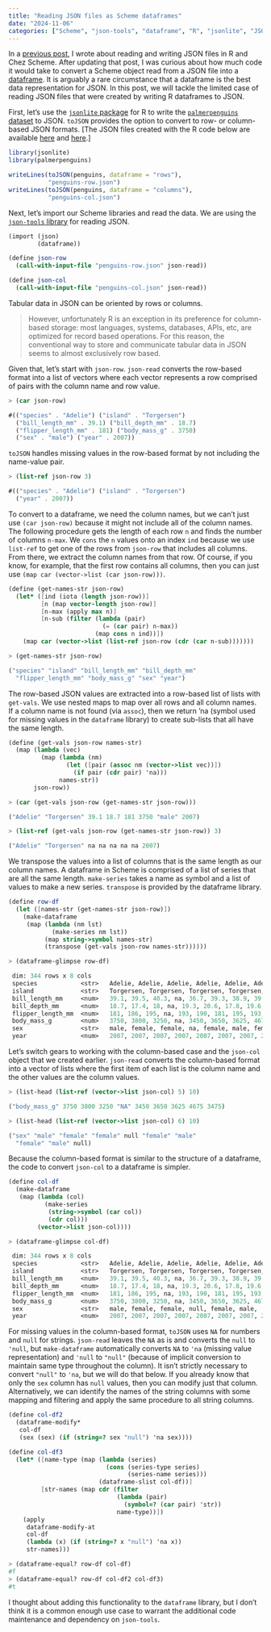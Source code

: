```yaml
---
title: "Reading JSON files as Scheme dataframes"
date: "2024-11-06"
categories: ["Scheme", "json-tools", "dataframe", "R", "jsonlite", "JSON"]
---
```


In a [previous post](/posts/reading-and-writing-json-files-in-r-and-chez-scheme/), I wrote about reading and writing JSON files in R and Chez Scheme. After updating that post, I was curious about how much code it would take to convert a Scheme object read from a JSON file into a [dataframe](https://akkuscm.org/packages/dataframe/). It is arguably a rare circumstance that a dataframe is the best data representation for JSON. In this post, we will tackle the limited case of reading JSON files that were created by writing R dataframes to JSON.

First, let's use the [`jsonlite` package](https://jeroen.cran.dev/jsonlite/) for R to write the [`palmerpenguins` dataset](https://allisonhorst.github.io/palmerpenguins/) to JSON. `toJSON` provides the option to convert to row- or column-based JSON formats. \[The JSON files created with the R code below are available [here](/data/penguins-row.json) and [here](/data/penguins-col.json).\]

``` r
library(jsonlite)
library(palmerpenguins)

writeLines(toJSON(penguins, dataframe = "rows"), 
           "penguins-row.json")
writeLines(toJSON(penguins, dataframe = "columns"), 
           "penguins-col.json")
```

Next, let's import our Scheme libraries and read the data. We are using the [`json-tools` library](https://akkuscm.org/packages/json-tools/) for reading JSON.

``` scheme
(import (json)
        (dataframe))

(define json-row
  (call-with-input-file "penguins-row.json" json-read))

(define json-col
  (call-with-input-file "penguins-col.json" json-read))
```

Tabular data in JSON can be oriented by rows or columns.

> However, unfortunately R is an exception in its preference for column-based storage: most languages, systems, databases, APIs, etc, are optimized for record based operations. For this reason, the conventional way to store and communicate tabular data in JSON seems to almost exclusively row based.

Given that, let's start with `json-row`. `json-read` converts the row-based format into a list of vectors where each vector represents a row comprised of pairs with the column name and row value.

``` scheme
> (car json-row)

#(("species" . "Adelie") ("island" . "Torgersen")
  ("bill_length_mm" . 39.1) ("bill_depth_mm" . 18.7)
  ("flipper_length_mm" . 181) ("body_mass_g" . 3750)
  ("sex" . "male") ("year" . 2007))
```

`toJSON` handles missing values in the row-based format by not including the name-value pair.

``` scheme
> (list-ref json-row 3)

#(("species" . "Adelie") ("island" . "Torgersen")
  ("year" . 2007))
```

To convert to a dataframe, we need the column names, but we can't just use `(car json-row)` because it might not include all of the column names. The following procedure gets the length of each row `n` and finds the number of columns `n-max`. We `cons` the `n` values onto an index `ind` because we use `list-ref` to get one of the rows from `json-row` that includes all columns. From there, we extract the column names from that row. Of course, if you know, for example, that the first row contains all columns, then you can just use `(map car (vector->list (car json-row)))`.

``` scheme
(define (get-names-str json-row)
  (let* ([ind (iota (length json-row))]
         [n (map vector-length json-row)]
         [n-max (apply max n)]
         [n-sub (filter (lambda (pair)
                          (= (car pair) n-max))
                        (map cons n ind))])
    (map car (vector->list (list-ref json-row (cdr (car n-sub)))))))

> (get-names-str json-row)

("species" "island" "bill_length_mm" "bill_depth_mm"
  "flipper_length_mm" "body_mass_g" "sex" "year")
```

The row-based JSON values are extracted into a row-based list of lists with `get-vals`. We use nested maps to map over all rows and all column names. If a column name is not found (via `assoc`), then we return 'na (symbol used for missing values in the `dataframe` library) to create sub-lists that all have the same length.

``` scheme
(define (get-vals json-row names-str)
  (map (lambda (vec)
         (map (lambda (nm)
                (let ([pair (assoc nm (vector->list vec))])
                  (if pair (cdr pair) 'na)))
              names-str))
       json-row))

> (car (get-vals json-row (get-names-str json-row)))

("Adelie" "Torgersen" 39.1 18.7 181 3750 "male" 2007)

> (list-ref (get-vals json-row (get-names-str json-row)) 3)

("Adelie" "Torgersen" na na na na na 2007)
```

We transpose the values into a list of columns that is the same length as our column names. A dataframe in Scheme is comprised of a list of series that are all the same length. `make-series` takes a name as symbol and a list of values to make a new series. `transpose` is provided by the dataframe library.

``` scheme
(define row-df
  (let ([names-str (get-names-str json-row)])
    (make-dataframe
     (map (lambda (nm lst)
            (make-series nm lst))
          (map string->symbol names-str)
          (transpose (get-vals json-row names-str))))))

> (dataframe-glimpse row-df)

 dim: 344 rows x 8 cols
 species            <str>   Adelie, Adelie, Adelie, Adelie, Adelie, Adelie, ... 
 island             <str>   Torgersen, Torgersen, Torgersen, Torgersen, ...     
 bill_length_mm     <num>   39.1, 39.5, 40.3, na, 36.7, 39.3, 38.9, 39.2, ...   
 bill_depth_mm      <num>   18.7, 17.4, 18, na, 19.3, 20.6, 17.8, 19.6, ...     
 flipper_length_mm  <num>   181, 186, 195, na, 193, 190, 181, 195, 193, ...     
 body_mass_g        <num>   3750, 3800, 3250, na, 3450, 3650, 3625, 4675, ...   
 sex                <str>   male, female, female, na, female, male, female, ... 
 year               <num>   2007, 2007, 2007, 2007, 2007, 2007, 2007, 2007, ... 
```

Let's switch gears to working with the column-based case and the `json-col` object that we created earlier. `json-read` converts the column-based format into a vector of lists where the first item of each list is the column name and the other values are the column values.

``` scheme
> (list-head (list-ref (vector->list json-col) 5) 10)

("body_mass_g" 3750 3800 3250 "NA" 3450 3650 3625 4675 3475)

> (list-head (list-ref (vector->list json-col) 6) 10)

("sex" "male" "female" "female" null "female" "male"
  "female" "male" null)
```

Because the column-based format is similar to the structure of a dataframe, the code to convert `json-col` to a dataframe is simpler.

``` scheme
(define col-df
  (make-dataframe
   (map (lambda (col)
          (make-series
           (string->symbol (car col))
           (cdr col)))
        (vector->list json-col))))

> (dataframe-glimpse col-df)

 dim: 344 rows x 8 cols
 species            <str>   Adelie, Adelie, Adelie, Adelie, Adelie, Adelie, ... 
 island             <str>   Torgersen, Torgersen, Torgersen, Torgersen, ...     
 bill_length_mm     <num>   39.1, 39.5, 40.3, na, 36.7, 39.3, 38.9, 39.2, ...   
 bill_depth_mm      <num>   18.7, 17.4, 18, na, 19.3, 20.6, 17.8, 19.6, ...     
 flipper_length_mm  <num>   181, 186, 195, na, 193, 190, 181, 195, 193, ...     
 body_mass_g        <num>   3750, 3800, 3250, na, 3450, 3650, 3625, 4675, ...   
 sex                <str>   male, female, female, null, female, male, ...       
 year               <num>   2007, 2007, 2007, 2007, 2007, 2007, 2007, 2007, ... 
```

For missing values in the column-based format, `toJSON` uses `NA` for numbers and `null` for strings. `json-read` leaves the `NA` as is and converts the `null` to `'null`, but `make-dataframe` automatically converts `NA` to `'na` (missing value representation) and `'null` to `"null"` (because of implicit conversion to maintain same type throughout the column). It isn't strictly necessary to convert `"null"` to `'na`, but we will do that below. If you already know that only the `sex` column has `null` values, then you can modify just that column. Alternatively, we can identify the names of the string columns with some mapping and filtering and apply the same procedure to all string columns.

``` scheme
(define col-df2
  (dataframe-modify*
   col-df
   (sex (sex) (if (string=? sex "null") 'na sex))))

(define col-df3
  (let* ([name-type (map (lambda (series)
                           (cons (series-type series)
                                 (series-name series)))
                         (dataframe-slist col-df))]
         [str-names (map cdr (filter
                              (lambda (pair)
                                (symbol=? (car pair) 'str))
                              name-type))])
    (apply
     dataframe-modify-at
     col-df
     (lambda (x) (if (string=? x "null") 'na x))
     str-names)))

> (dataframe-equal? row-df col-df)
#f
> (dataframe-equal? row-df col-df2 col-df3)
#t
```

I thought about adding this functionality to the `dataframe` library, but I don't think it is a common enough use case to warrant the additional code maintenance and dependency on `json-tools`.
